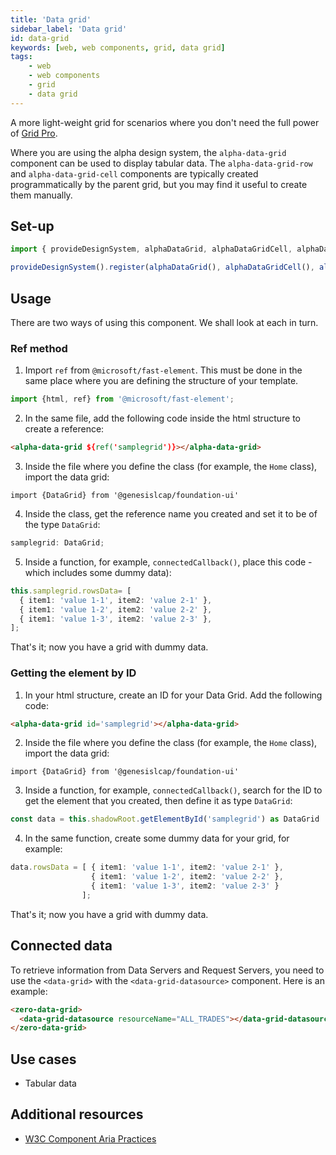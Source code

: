 ```yaml
---
title: 'Data grid'
sidebar_label: 'Data grid'
id: data-grid
keywords: [web, web components, grid, data grid]
tags:
    - web
    - web components
    - grid
    - data grid
---
```



A more light-weight grid for scenarios where you don't need the full power of [Grid Pro](../../../../web/web-components/grids/grid-pro/grid-pro-intro/).

Where you are using the alpha design system, the `alpha-data-grid` component can be used to display tabular data. The `alpha-data-grid-row` and `alpha-data-grid-cell` components are typically created programmatically by the parent grid, but you may find it useful to create them manually.

## Set-up

```ts
import { provideDesignSystem, alphaDataGrid, alphaDataGridCell, alphaDataGridRow } from '@genesislcap/alpha-design-system';

provideDesignSystem().register(alphaDataGrid(), alphaDataGridCell(), alphaDataGridRow());
```

## Usage

There are two ways of using this component. We shall look at each in turn.

### Ref method

1. Import `ref` from `@microsoft/fast-element`. This must be done in the same place where you are defining the structure of your template.

```typescript
import {html, ref} from '@microsoft/fast-element';
```

2. In the same file, add the following code inside the html structure to create a reference:

```html
<alpha-data-grid ${ref('samplegrid')}></alpha-data-grid>    
```

3. Inside the file where you define the class (for example, the `Home` class), import the data grid:

```
import {DataGrid} from '@genesislcap/foundation-ui'
```

4. Inside the class, get the reference name you created and set it to be of the type `DataGrid`:

```ts
samplegrid: DataGrid;
```
5. Inside a function, for example, `connectedCallback()`, place this code - which includes some dummy data):

```ts
this.samplegrid.rowsData= [
  { item1: 'value 1-1', item2: 'value 2-1' },
  { item1: 'value 1-2', item2: 'value 2-2' },
  { item1: 'value 1-3', item2: 'value 2-3' },
];
```
That's it; now you have a grid with dummy data. 

### Getting the element by ID

1. In your html structure, create an ID for your Data Grid. Add the following code:

```html
<alpha-data-grid id='samplegrid'></alpha-data-grid>    
```

2. Inside the file where you define the class (for example, the `Home` class), import the data grid:

```
import {DataGrid} from '@genesislcap/foundation-ui'
```

3. Inside a function, for example, `connectedCallback()`, search for the ID to get the element that you created, then define it as type `DataGrid`:

```ts
const data = this.shadowRoot.getElementById('samplegrid') as DataGrid
```
4. In the same function, create some dummy data for your grid, for example:

```ts
data.rowsData = [ { item1: 'value 1-1', item2: 'value 2-1' },
                  { item1: 'value 1-2', item2: 'value 2-2' },
                  { item1: 'value 1-3', item2: 'value 2-3' }
                ];
```

That's it; now you have a grid with dummy data. 

## Connected data

To retrieve information from Data Servers and Request Servers, you need to use the `<data-grid>` with the `<data-grid-datasource>` component. Here is an example:

```html
<zero-data-grid>
  <data-grid-datasource resourceName="ALL_TRADES"></data-grid-datasource>
</zero-data-grid>
```

## Use cases

* Tabular data

## Additional resources

- [W3C Component Aria Practices](https://www.w3.org/WAI/ARIA/apg/patterns/grid/)
